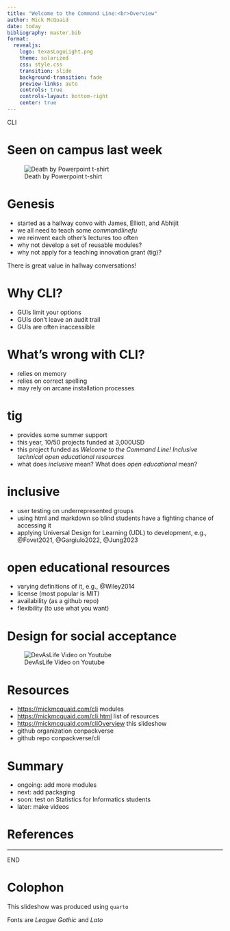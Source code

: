 ```yaml
---
title: "Welcome to the Command Line:<br>Overview"
author: Mick McQuaid
date: today
bibliography: master.bib
format:
  revealjs:
    logo: texasLogoLight.png
    theme: solarized
    css: style.css
    transition: slide
    background-transition: fade
    preview-links: auto
    controls: true
    controls-layout: bottom-right
    center: true
---
```


::: {.r-fit-text}
CLI
:::

# Seen on campus last week

![Death by Powerpoint t-shirt](fiDeathByPpt.png)

# Genesis

:::: {.incremental}
- started as a hallway convo with James, Elliott, and Abhijit
- we all need to teach some *[commandlinefu]{.emph}*
- we reinvent each other's lectures too often
- why not develop a set of reusable modules?
- why not apply for a teaching innovation grant (tig)?
::::

::: {.notes}
There is great value in hallway conversations!
:::

# Why CLI?
:::: {.incremental}
- GUIs limit your options
- GUIs don't leave an audit trail
- GUIs are often inaccessible
::::

## {background-video="idiocracyTriage.m4v"}

# What's wrong with CLI?
:::: {.incremental}
- relies on memory
- relies on correct spelling
- may rely on arcane installation processes
::::

# tig
:::: {.incremental}
- provides some summer support
- this year, 10/50 projects funded at 3,000USD
- this project funded as *Welcome to the Command Line! Inclusive technical open educational resources*
- what does *inclusive* mean? What does *open educational* mean?
::::

# inclusive
:::: {.incremental}
- user testing on underrepresented groups
- using html and markdown so blind students have a fighting chance of accessing it
- applying Universal Design for Learning (UDL) to development, e.g., @Fovet2021, @Gargiulo2022, @Jung2023
::::

# open educational resources
:::: {.incremental}
- varying definitions of it, e.g., @Wiley2014
- license (most popular is MIT)
- availability (as a github repo)
- flexibility (to use what you want)
::::

# Design for social acceptance

![DevAsLife Video on Youtube](fiDevAsLifeExample.png)

# Resources
- [https://mickmcquaid.com/cli](https://mickmcquaid.com/cli) modules
- [https://mickmcquaid.com/cli.html](https://mickmcquaid.com/cli.html) list of resources
- [https://mickmcquaid.com/cliOverview](https://mickmcquaid.com/cliOverview) this slideshow
- github organization conpackverse
- github repo conpackverse/cli

# Summary

:::: {.incremental}
- ongoing: add more modules
- next: add packaging
- soon: test on Statistics for Informatics students
- later: make videos
::::

# References

::: {#refs}
:::

---

::: {.r-fit-text}
END
:::

# Colophon

This slideshow was produced using `quarto`

Fonts are *League Gothic* and *Lato*


